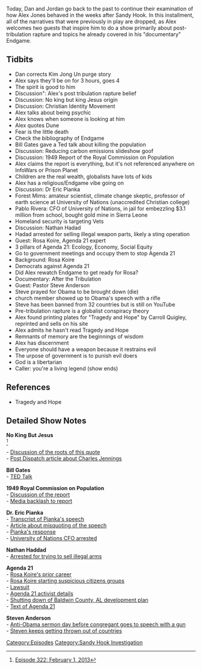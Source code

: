 {{DEFAULTSORT:
    #_EPISODE_0305:February 1, 2013
}}{{Episode
    | title           = February 1, 2013
    | caption         = [https://knowledgefight.libsyn.com/knowledge-fight-february-1-2013 Listen to this episode on Libsyn]
    | episodeNumber   = 305
    | length          = 01:32:28
    | airDate         = June 5, 2019
    | coverageDate    = February 1, 2013
    | episodeType     = [[:Category:Sandy Hook Investigation|Sandy Hook Investigation]]
    | appearance      = [[Charles A Jennings]], [[Bill Gates]], [[Dr Eric Pianka]], [[Pablo Rivera]], [[Nathan Hadad]], [[Rosa Koire]], [[Pastor Steve Anderson]], [[Carroll Quigley]]
    | previousEpisode = [[304: May 30-31, 2019]]
    | nextEpisode     = [[306: June 4-5, 2019]]
}}

{{Stub}}

Today, Dan and Jordan go back to the past to continue their examination of how Alex Jones behaved in the weeks after Sandy Hook. In this installment, all of the narratives that were previously in play are dropped, as Alex welcomes two guests that inspire him to do a show primarily about post-tribulation rapture and topics he already covered in his "documentary" Endgame.

==Tidbits==

*Dan corrects Kim Jong Un purge story
*Alex says they'll be on for 3 hours, goes 4
*The spirit is good to him
*Discussion": Alex's post tribulation rapture belief
*Discussion: No king but king Jesus origin
*Discussion: Christian Identity Movement
*Alex talks about being psychic
*Alex knows when someone is looking at him
*Alex quotes Dune
*Fear is the little death
*Check the bibliography of Endgame
*Bill Gates gave a Ted talk about killing the population
*Discussion: Reducing carbon emissions slideshow goof
*Discussion: 1949 Report of the Royal Commission on Population
*Alex claims the report is everything, but it's not referenced anywhere on InfoWars or Prison Planet
*Children are the real wealth, globalists have lots of kids
*Alex has a religious/Endgame vibe going on
*Discussion: Dr Eric Pianka
*Forest Mims: amateur scientist, climate change skeptic, professor of earth science at University of Nations (unaccredited Christian college)
*Pablo Rivera: CFO of University of Nations, in jail for embezzling $3.1 million from school, bought gold mine in Sierra Leone
*Homeland security is targeting Vets
*Discussion: Nathan Hadad
*Hadad arrested for selling illegal weapon parts, likely a sting operation
*Guest: Rosa Koire, Agenda 21 expert
*3 pillars of Agenda 21: Ecology, Economy, Social Equity
*Go to government meetings and occupy them to stop Agenda 21
*Background: Rosa Koire
*Democrats against Agenda 21
*Did Alex rewatch Endgame to get ready for Rosa?
*Documentary: After the Tribulation
*Guest: Pastor Steve Anderson
*Steve prayed for Obama to be brought down (die)
*church member showed up to Obama's speech with a rifle
*Steve has been banned from 32 countries but is still on YouTube
*Pre-tribulation rapture is a globalist conspiracy theory
*Alex found printing plates for "Tragedy and Hope" by Carroll Quigley, reprinted and sells on his site
*Alex admits he hasn't read Tragedy and Hope
*Remnants of memory are the beginnings of wisdom
*Alex has discernment
*Everyone should have a weapon because it restrains evil
*The urpose of government is to punish evil doers
*God is a libertarian
*Caller: you're a living legend (show ends)

==References==

*Tragedy and Hope

==Detailed Show Notes==

'''No King But Jesus'''<br /><ref>[https://knowledgefight.com/research/2019/6/5/episode-322-february-1-2013 Episode 322: February 1, 2013]</ref>

- [https://fakehistory.wordpress.com/2010/05/12/%E2%80%9Cno-king-but-jesus%E2%80%9D-and-the-american-revolution/ Discussion of the roots of this quote]<br />

- [https://culteducation.com/group/871-christian-identity/3700-inside-the-christian-identity-movement.html Post Dispatch article about Charles Jennings]

'''Bill Gates'''<br />

- [https://www.ted.com/talks/bill_gates?language=en TED Talk]

'''1949 Royal Commission on Population<br />

'''- [https://www.scribd.com/document/24370606/1949-Royal-Commission-on-Population Discussion of the report]<br />

- [https://europepmc.org/backend/ptpmcrender.fcgi?accid=PMC2974249&blobtype=pdf Media backlash to report]

'''Dr. Eric Pianka'''<br />

- [http://www.zo.utexas.edu/courses/bio373/Vanishing.Book.pdf Transcript of Pianka's speech]<br />

- [http://thequestionableauthority.blogspot.com/2006/04/seguin-gazette-enterprise-and.html Article about misquoting of the speech]<br />

- [http://www.zo.utexas.edu/courses/THOC/Controversy.html Pianka's response]<br />

- [https://www.westhawaiitoday.com/2018/01/09/hawaii-news/u-of-nations-ex-cfo-gets-nearly-10-years-in-prison/ University of Nations CFO arrested]

'''Nathan Haddad'''<br />

- [https://www.watertowndailytimes.com/article/20130406/NEWS07/704069911 Arrested for trying to sell illegal arms]

'''Agenda 21'''<br />

- [http://fortune.com/2014/06/18/agenda-21/ Rosa Koire's prior career]<br />

- [https://www.pressdemocrat.com/news/2243256-181/koire-the-face-of-shadowy?sba=AAS Rosa Koire starting suspicious citizens groups]<br />

- [https://napavalleyregister.com/news/opinion/mailbag/allen-critics-have-unreliable-record/article_037255ee-3ad5-11df-9be5-001cc4c03286.html Lawsuit]<br />

- [https://www.splcenter.org/sites/default/files/d6_legacy_files/downloads/publication/agenda_21_final_web_0.pdf Agenda 21 activist details]<br />

- [https://www.splcenter.org/sites/default/files/d6_legacy_files/downloads/publication/agenda_21_final_web_0.pdfhttps://www.splcenter.org/sites/default/files/d6_legacy_files/downloads/publication/agenda_21_final_web_0.pdf Shutting down of Baldwin County, AL development plan]<br />

- [https://sustainabledevelopment.un.org/content/documents/Agenda21.pdf Text of Agenda 21]

'''Steven Anderson'''<br />

- [https://www.phoenixnewtimes.com/news/christopher-broughtons-pastor-steven-anderson-prays-for-president-barack-obamas-death-6500993 Anti-Obama sermon day before congregant goes to speech with a gun]<br />

- [https://www.pinknews.co.uk/2019/05/02/us-death-to-gays-preacher-steven-anderson-banned-from-most-of-europe/ Steven keeps getting thrown out of countries]

[[Category:Episodes]]
[[Category:Sandy Hook Investigation]]